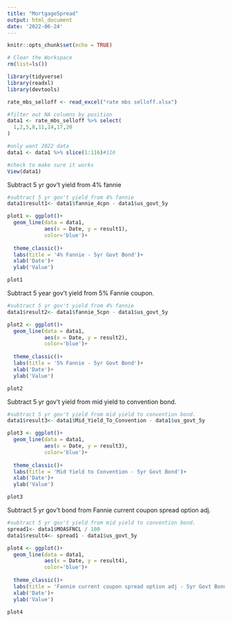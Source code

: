 ---
title: "MortgageSpread"
output: html_document
date: '2022-06-24'
---

```{r setup, include=FALSE}
knitr::opts_chunk$set(echo = TRUE)
```


```{r message=FALSE, warning=FALSE}
# Clear the Workspace
rm(list=ls())

library(tidyverse)
library(readxl)
library(devtools)

rate_mbs_selloff <- read_excel("rate mbs selloff.xlsx")

#filter out NA columns by position
data1 <- rate_mbs_selloff %>% select(
  1,2,5,8,11,14,17,20
)

#only want 2022 data
data1 <- data1 %>% slice(1:116)#116

#check to make sure it works
View(data1)
```


Subtract 5 yr gov't yield from 4% fannie
```{r}
#subtract 5 yr gov't yield from 4% fannie
data1$result1<- data1$fannie_4cpn - data1$us_govt_5y

plot1 <- ggplot()+
  geom_line(data = data1,
            aes(x = Date, y = result1),
            color='blue')+
        
  theme_classic()+
  labs(title = '4% Fannie - 5yr Govt Bond')+
  xlab('Date')+
  ylab('Value')

plot1
```

Subtract 5 year gov't yield from 5% Fannie coupon.
```{r}
#subtract 5 yr gov't yield from 4% fannie
data1$result2<- data1$fannie_5cpn - data1$us_govt_5y

plot2 <- ggplot()+
  geom_line(data = data1,
            aes(x = Date, y = result2),
            color='blue')+
        
  theme_classic()+
  labs(title = '5% Fannie - 5yr Govt Bond')+
  xlab('Date')+
  ylab('Value')

plot2
```

Subtract 5 yr gov't yield from mid yield to convention bond.
```{r}
#subtract 5 yr gov't yield from mid yield to convention bond.
data1$result3<- data1$Mid_Yield_To_Convention - data1$us_govt_5y

plot3 <- ggplot()+
  geom_line(data = data1,
            aes(x = Date, y = result3),
            color='blue')+
        
  theme_classic()+
  labs(title = 'Mid Yield to Convention - 5yr Govt Bond')+
  xlab('Date')+
  ylab('Value')

plot3
```

Subtract 5 yr gov't bond from Fannie current coupon spread option adj.

```{r}
#subtract 5 yr gov't yield from mid yield to convention bond.
spread1<- data1$MOASFNCL / 100
data1$result4<- spread1 - data1$us_govt_5y

plot4 <- ggplot()+
  geom_line(data = data1,
            aes(x = Date, y = result4),
            color='blue')+
        
  theme_classic()+
  labs(title = 'Fannie current coupon spread option adj - 5yr Govt Bond')+
  xlab('Date')+
  ylab('Value')

plot4
```



